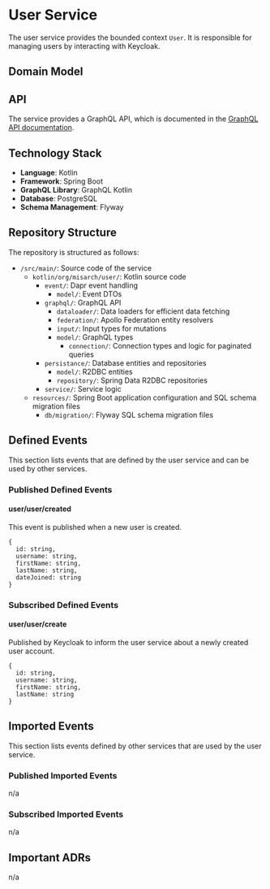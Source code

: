 
# User Service

The user service provides the bounded context `User`.
It is responsible for managing users by interacting with Keycloak.

## Domain Model

<CustomImage path="/renderedDiagrams/userDomainModel" width="320" height="390.375" />

## API

The service provides a GraphQL API, which is documented in the [GraphQL API documentation](/docs/graphql/user).

## Technology Stack

- **Language**: Kotlin
- **Framework**: Spring Boot
- **GraphQL Library**: GraphQL Kotlin
- **Database**: PostgreSQL
- **Schema Management**: Flyway

## Repository Structure

The repository is structured as follows:

<div className="repository-structure" >

- `/src/main/`: Source code of the service
  - `kotlin/org/misarch/user/`: Kotlin source code
    - `event/`: Dapr event handling
      - `model/`: Event DTOs
    - `graphql/`: GraphQL API
      - `dataloader/`: Data loaders for efficient data fetching
      - `federation/`: Apollo Federation entity resolvers
      - `input/`: Input types for mutations
      - `model/`: GraphQL types
        - `connection/`: Connection types and logic for paginated queries
    - `persistance/`: Database entities and repositories
      - `model/`: R2DBC entities
      - `repository/`: Spring Data R2DBC repositories
    - `service/`: Service logic
  - `resources/`: Spring Boot application configuration and SQL schema migration files
    - `db/migration/`: Flyway SQL schema migration files

</div>

## Defined Events

This section lists events that are defined by the user service and can be used by other services.

### Published Defined Events

#### user/user/created

This event is published when a new user is created.

```tsx
{
  id: string,
  username: string,
  firstName: string,
  lastName: string,
  dateJoined: string
}
```

### Subscribed Defined Events

#### user/user/create

Published by Keycloak to inform the user service about a newly created user account.

```tsx
{
  id: string,
  username: string,
  firstName: string,
  lastName: string
}
```

## Imported Events

This section lists events defined by other services that are used by the user service.

### Published Imported Events

n/a

### Subscribed Imported Events

n/a

## Important ADRs

n/a
